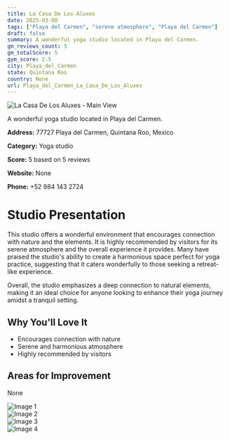 ```yaml
---
title: La Casa De Los Aluxes
date: 2025-03-08
tags: ["Playa del Carmen", "serene atmosphere", "Playa del Carmen"]  
draft: false
summary: A wonderful yoga studio located in Playa del Carmen.
gm_reviews_count: 5
gm_totalScore: 5
gym_score: 2.5
city: Playa_del_Carmen
state: Quintana Roo
country: None
url: Playa_del_Carmen_La_Casa_De_Los_Aluxes
---
```


<div className="aspect-[16/9] relative my-8">
  <img 
    src="https://lh5.googleusercontent.com/p/AF1QipNsTNVgQtI8w8lcOQXUxHj1VBLUGxPl25Oula0s=w1920-h1080-k-no"
    alt="La Casa De Los Aluxes - Main View"
    className="object-cover absolute inset-0 w-full h-full rounded-lg"
  />
</div>

A wonderful yoga studio located in Playa del Carmen.

**Address:** 77727 Playa del Carmen, Quintana Roo, Mexico

**Category:** Yoga studio

**Score:** 5 based on 5 reviews

**Website:** None

**Phone:** +52 984 143 2724

# Studio Presentation

This studio offers a wonderful environment that encourages connection with nature and the elements. It is highly recommended by visitors for its serene atmosphere and the overall experience it provides. Many have praised the studio's ability to create a harmonious space perfect for yoga practice, suggesting that it caters wonderfully to those seeking a retreat-like experience.

Overall, the studio emphasizes a deep connection to natural elements, making it an ideal choice for anyone looking to enhance their yoga journey amidst a tranquil setting.

## Why You'll Love It

- Encourages connection with nature
- Serene and harmonious atmosphere
- Highly recommended by visitors

## Areas for Improvement

None

<div className="grid grid-cols-1 xl:grid-cols-2 gap-4 my-8">
<div className="aspect-[4/3] relative"><img src="https://lh3.googleusercontent.com/gps-cs-s/AB5caB--M1GQ3bz_SzaPpXowpGKCO1bwxDjDvjB16azw8pbtStZgi3e5KljcbyzVaNdK4Bezhb4CC1ViBGvR-sIXLzm88U6KubSv9cFWSUeoEuac76nvhDYOglNLy-5vOLLoHIYe5oHe_Q=w1920-h1080-k-no" alt="Image 1" className="object-cover absolute inset-0 w-full h-full rounded-lg" /></div>
<div className="aspect-[4/3] relative"><img src="https://lh3.googleusercontent.com/gps-cs-s/AB5caB8BKRYvO287jWk32q7vS8Xgk2xZLixi84cuGOQhF774auGON9FdAeQT4IplZfAeb2l3qbA_SxB0ZkGQtx6TTx-pebr0mmIhl6_TpIty2kYjI05gMQ5bFeGzb1CXCfZPr8esomvN=w1920-h1080-k-no" alt="Image 2" className="object-cover absolute inset-0 w-full h-full rounded-lg" /></div>
<div className="aspect-[4/3] relative"><img src="https://lh3.googleusercontent.com/gps-cs-s/AB5caB8mhmf7Yx-3EVuxGODixTItpHmmdiY213raaqqiGHv-tKq5YLDgRmOLjpzH6OmorX8yfre7m953iptWa6RnbC110cmMilCAPFl6Yco770WG6wXHMbeHNNAjOlYH6Nav03kgdR5V=w1920-h1080-k-no" alt="Image 3" className="object-cover absolute inset-0 w-full h-full rounded-lg" /></div>
<div className="aspect-[4/3] relative"><img src="https://lh5.googleusercontent.com/p/AF1QipNsTNVgQtI8w8lcOQXUxHj1VBLUGxPl25Oula0s=w1920-h1080-k-no" alt="Image 4" className="object-cover absolute inset-0 w-full h-full rounded-lg" /></div>
</div>